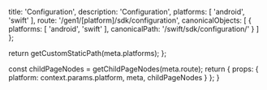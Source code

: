 
  title: 'Configuration',
  description: 'Configuration',
  platforms: [
    'android',
    'swift'
  ],
  route: '/gen1/[platform]/sdk/configuration',
  canonicalObjects: [
    {
      platforms: [
        'android',
        'swift'
      ],
      canonicalPath: '/swift/sdk/configuration/'
    }
  ]
};

  return getCustomStaticPath(meta.platforms);
};

  const childPageNodes = getChildPageNodes(meta.route);
  return {
    props: {
      platform: context.params.platform,
      meta,
      childPageNodes
    }
  };
}

<Overview childPageNodes={props.childPageNodes} />
